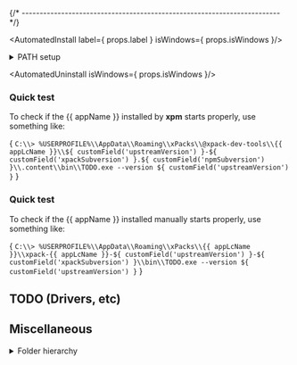 



{/* ------------------------------------------------------------------------ */}

<AutomatedInstall label={ props.label } isWindows={ props.isWindows }/>

<details>
<summary>PATH setup</summary>

In order to access the {{ appName }} binaries installed in
the central xPacks store,
the project build configurations need a PATH adjustment:

<CodeBlock language="sh"> {
`export PATH=$HOME/AppData/Roaming/xPacks/\@pack-dev-tools/{{ appLcName }}/${ customField('upstreamVersion') }-${ customField('xpackSubversion') }.${ customField('npmSubversion') }/.content/bin:$PATH`
} </CodeBlock>

:::tip

This syntax is for the Git Bash console.
When using COMMAND.EXE or Power Shell,
adjust the syntax for the corresponding Windows specific shell.

:::
</details>

<AutomatedUninstall isWindows={ props.isWindows }/>

### Quick test

To check if the {{ appName }} installed by **xpm** starts properly, use something like:

<CodeBlock language="console"> {
`C:\\> %USERPROFILE%\\AppData\\Roaming\\xPacks\\@xpack-dev-tools\\{{ appLcName }}\\${ customField('upstreamVersion') }-${ customField('xpackSubversion') }.${ customField('npmSubversion') }\\.content\\bin\\TODO.exe --version
${ customField('upstreamVersion') }`
} </CodeBlock>

<ManualInstall/>

<ManualInstallWindows/>

<ManualInstallInfo/>

### Quick test

To check if the {{ appName }} installed manually starts properly, use something like:

<CodeBlock language="console"> {
`C:\\> %USERPROFILE%\\AppData\\Roaming\\xPacks\\{{ appLcName }}\\xpack-{{ appLcName }}-${ customField('upstreamVersion') }-${ customField('xpackSubversion') }\\bin\\TODO.exe --version
${ customField('upstreamVersion') }`
} </CodeBlock>

## TODO (Drivers, etc)

## Miscellaneous

<details>
<summary>Folder hierarchy</summary>

After install, the package creates a folder hierarchy like the following
(only the first two depth levels are shown):

<CodeBlock language="console"> {
`C:\> tree /f %USERPROFILE%\\AppData\\Roaming\\xPacks\\@xpack-dev-tools\\{{ appLcName }}\\${ customField('upstreamVersion') }-${ customField('xpackSubversion') }.${ customField('npmSubversion') }\\.content
Folder PATH listing
Volume serial number is B02D-925C
TODO
`
} </CodeBlock>

</details>


